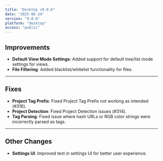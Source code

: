 ```yaml
---
title: "Desktop v9.0.6" 
date: "2025-06-24"
version: "9.0.6"
platform: "desktop"
access: "public"
---
```


## Improvements

- **Default View Mode Settings**: Added support for default tree/list mode settings for views.
- **File Filtering**: Added blacklist/whitelist functionality for files.

---

## Fixes

- **Project Tag Prefix**: Fixed Project Tag Prefix not working as intended (#316).
- **Project Detection**: Fixed Project Detection issues (#314).
- **Tag Parsing**: Fixed issue where hash URLs or RGB color strings were incorrectly parsed as tags.

---

## Other Changes

- **Settings UI**: Improved text in settings UI for better user experience.